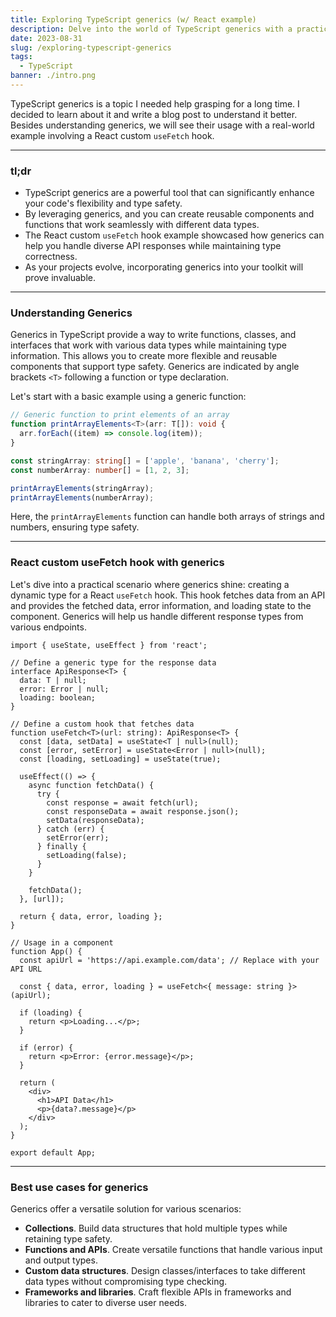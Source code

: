 ```yaml
---
title: Exploring TypeScript generics (w/ React example)
description: Delve into the world of TypeScript generics with a practical guide featuring a React example. Learn how to enhance code reusability and type safety effectively.
date: 2023-08-31
slug: /exploring-typescript-generics
tags:
  - TypeScript
banner: ./intro.png
---
```


TypeScript generics is a topic I needed help grasping for a long time. I decided to learn about it and write a blog post to understand it better. Besides understanding generics, we will see their usage with a real-world example involving a React custom `useFetch` hook.

---

### tl;dr

- TypeScript generics are a powerful tool that can significantly enhance your code's flexibility and type safety.
- By leveraging generics, and you can create reusable components and functions that work seamlessly with different data types.
- The React custom `useFetch` hook example showcased how generics can help you handle diverse API responses while maintaining type correctness.
- As your projects evolve, incorporating generics into your toolkit will prove invaluable.

---

### Understanding Generics

Generics in TypeScript provide a way to write functions, classes, and interfaces that work with various data types while maintaining type information. This allows you to create more flexible and reusable components that support type safety. Generics are indicated by angle brackets `<T>` following a function or type declaration.

Let's start with a basic example using a generic function:

```ts
// Generic function to print elements of an array
function printArrayElements<T>(arr: T[]): void {
  arr.forEach((item) => console.log(item));
}

const stringArray: string[] = ['apple', 'banana', 'cherry'];
const numberArray: number[] = [1, 2, 3];

printArrayElements(stringArray);
printArrayElements(numberArray);
```

Here, the `printArrayElements` function can handle both arrays of strings and numbers, ensuring type safety.

---

### React custom useFetch hook with generics

Let's dive into a practical scenario where generics shine: creating a dynamic type for a React `useFetch` hook. This hook fetches data from an API and provides the fetched data, error information, and loading state to the component. Generics will help us handle different response types from various endpoints.

```tsx
import { useState, useEffect } from 'react';

// Define a generic type for the response data
interface ApiResponse<T> {
  data: T | null;
  error: Error | null;
  loading: boolean;
}

// Define a custom hook that fetches data
function useFetch<T>(url: string): ApiResponse<T> {
  const [data, setData] = useState<T | null>(null);
  const [error, setError] = useState<Error | null>(null);
  const [loading, setLoading] = useState(true);

  useEffect(() => {
    async function fetchData() {
      try {
        const response = await fetch(url);
        const responseData = await response.json();
        setData(responseData);
      } catch (err) {
        setError(err);
      } finally {
        setLoading(false);
      }
    }

    fetchData();
  }, [url]);

  return { data, error, loading };
}

// Usage in a component
function App() {
  const apiUrl = 'https://api.example.com/data'; // Replace with your API URL

  const { data, error, loading } = useFetch<{ message: string }>(apiUrl);

  if (loading) {
    return <p>Loading...</p>;
  }

  if (error) {
    return <p>Error: {error.message}</p>;
  }

  return (
    <div>
      <h1>API Data</h1>
      <p>{data?.message}</p>
    </div>
  );
}

export default App;
```

---

### Best use cases for generics

Generics offer a versatile solution for various scenarios:

- **Collections**. Build data structures that hold multiple types while retaining type safety.
- **Functions and APIs**. Create versatile functions that handle various input and output types.
- **Custom data structures**. Design classes/interfaces to take different data types without compromising type checking.
- **Frameworks and libraries**. Craft flexible APIs in frameworks and libraries to cater to diverse user needs.
